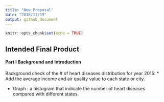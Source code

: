 ```yaml
---
title: "New Proposal"
date: "2018/11/19"
output: github_document
---
```


```r
knitr::opts_chunk$set(echo = TRUE)
```

## Intended Final Product
#### Part I Background and Introduction 
Background check of the # of heart diseases distribution for year 2015:
* Add the average income and air quality value to each state or city. 

* Graph : a histogram that indicate the number of heart diseases compared with different states. 


